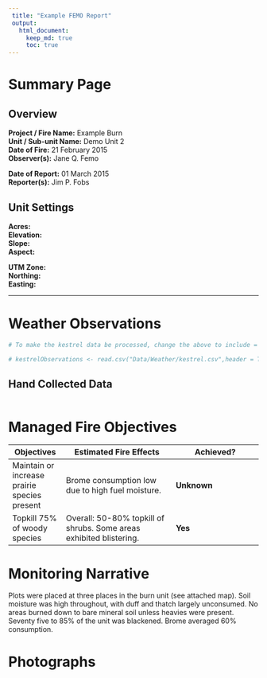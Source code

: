 ```yaml
---
 title: "Example FEMO Report"
 output: 
   html_document:
     keep_md: true
     toc: true
---
```

# Summary Page

## Overview

<!-- Make sure to include two spaces after each item to create a line break. -->

**Project / Fire Name:**  Example Burn  
**Unit / Sub-unit Name:**  Demo Unit 2  
**Date of Fire:**  21 February 2015  
**Observer(s):**  Jane Q. Femo  
  
    
**Date of Report:**  01 March 2015  
**Reporter(s):**  Jim P. Fobs  

## Unit Settings

**Acres:**  
**Elevation:**  
**Slope:**  
**Aspect:**  
  
  
**UTM Zone:**  
**Northing:**  
**Easting:**  

********
# Weather Observations

<!-- ## Kestrel Data  -->
<!-- The line above will control whether kestrel data is include as a header.  -->
<!--  Remove the brackets to make it appear.                                   -->

```r
# To make the kestrel data be processed, change the above to include = TRUE.

# kestrelObservations <- read.csv("Data/Weather/kestrel.csv",header = TRUE, skip = 1)

```

## Hand Collected Data

```r

```

# Managed Fire Objectives

  Objectives  | Estimated Fire Effects     |      Achieved?
--------------|----------------------------|----------------------
Maintain or increase prairie species present | Brome consumption low due to high fuel moisture.| **Unknown**
Topkill 75% of woody species | Overall: 50-80% topkill of shrubs. Some areas exhibited blistering. | **Yes**


# Monitoring Narrative

Plots were placed at three places in the burn unit (see attached map).  Soil moisture was high throughout, with duff and thatch largely unconsumed.  No areas burned down to bare mineral soil unless heavies were present.  Seventy five to 85% of the unit was blackened.  Brome averaged 60% consumption.

# Photographs
